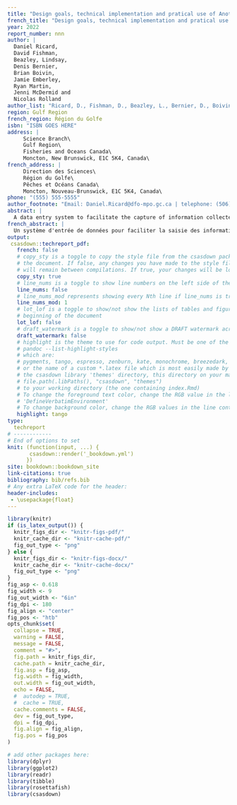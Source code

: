 ```yaml
---
title: "Design goals, technical implementation and pratical use of Another data entry system (Andes)"
french_title: "Design goals, technical implementation and pratical use of Another data entry system (Andes)"
year: 2022
report_number: nnn
author: |
  Daniel Ricard,
  David Fishman,
  Beazley, Lindsay,
  Denis Bernier,
  Brian Boivin,
  Jamie Emberley,
  Ryan Martin,
  Jenni McDermid and
  Nicolas Rolland
author_list: "Ricard, D., Fishman, D., Beazley, L., Bernier, D., Boivin, B., Emberley, J., Martin, R., McDermid, J. and Rolland, N."
region: Gulf Region
french_region: Région du Golfe
isbn: "ISBN GOES HERE"
address: |
     Science Branch\
     Gulf Region\
     Fisheries and Oceans Canada\
     Moncton, New Brunswick, E1C 5K4, Canada\
french_address: |
     Direction des Sciences\
     Région du Golfe\
     Pêches et Océans Canada\
     Moncton, Nouveau-Brunswick, E1C 5K4, Canada\
phone: "(555) 555-5555"
author_footnote: "Email: Daniel.Ricard@dfo-mpo.gc.ca | telephone: (506) "
abstract: |
  A data entry system to facilitate the capture of information collected during scientific activities conducted by DFO Gulf Region was developed. ANother Data Entry System (ANDES) was implemented as a browser-based environment that facilitates its deployment in a variety of data capture scenarios. The design goals and implementation details of ANDES are described, and a number of usage cases are presented. To promote endorsment of ANDES by other scientific groups and to ensure the pereniality of the project, the application relies on Open Source software and uses a shared code development platform. 
french_abstract: |
  Un système d'entrée de données pour faciliter la saisie des informations recueillies lors des activités scientifiques menées par la Région du Golfe du MPO a été développé. ANother Data Entry System (ANDES) a été mis en œuvre en tant qu'environnement basé sur un navigateur qui facilite son déploiement dans une variété de scénarios de saisie de données. Les objectifs de conception et les détails de mise en œuvre d'ANDES sont décrits, et un certain nombre de cas d'utilisation sont présentés. Pour promouvoir l'utilisation d'ANDES par d'autres groupes scientifiques et assurer la pérennité du projet, l'application s'appuie sur des logiciels Open Source et utilise une plate-forme de développement de code partagé.
output:
 csasdown::techreport_pdf:
   french: false
   # copy_sty is a toggle to copy the style file from the csasdown package every time you compile
   # the document. If false, any changes you have made to the style file in your project
   # will remain between compilations. If true, your changes will be lost when you compile
   copy_sty: true
   # line_nums is a toggle to show line numbers on the left side of the page. 
   line_nums: false
   # line_nums_mod represents showing every Nth line if line_nums is true
   line_nums_mod: 1
   # lot_lof is a toggle to show/not show the lists of tables and figures at the
   # beginning of the document
   lot_lof: false
   # draft_watermark is a toggle to show/not show a DRAFT watermark across every page
   draft_watermark: false
   # highlight is the theme to use for code output. Must be one of the list given by:
   # pandoc --list-highlight-styles
   # which are:
   # pygments, tango, espresso, zenburn, kate, monochrome, breezedark, haddock
   # or the name of a custom *.latex file which is most easily made by copying one from 
   # the csasdown library 'themes' directory, this directory on your machine:
   # file.path(.libPaths(), "csasdown", "themes")
   # to your working directory (the one containing index.Rmd)
   # To change the foreground text color, change the RGB value in the line containing
   # 'DefineVerbatimEnvironment'
   # To change background color, change the RGB values in the line containing 'shadecolor'
   highlight: tango
type:
  techreport
# ------------
# End of options to set
knit: (function(input, ...) {
       csasdown::render('_bookdown.yml')
      })
site: bookdown::bookdown_site
link-citations: true
bibliography: bib/refs.bib
# Any extra LaTeX code for the header:
header-includes:
 - \usepackage{float}
---
```


```r
library(knitr)
if (is_latex_output()) {
  knitr_figs_dir <- "knitr-figs-pdf/"
  knitr_cache_dir <- "knitr-cache-pdf/"
  fig_out_type <- "png"
} else {
  knitr_figs_dir <- "knitr-figs-docx/"
  knitr_cache_dir <- "knitr-cache-docx/"
  fig_out_type <- "png"
}
fig_asp <- 0.618
fig_width <- 9
fig_out_width <- "6in"
fig_dpi <- 180
fig_align <- "center"
fig_pos <- "htb"
opts_chunk$set(
  collapse = TRUE,
  warning = FALSE,
  message = FALSE,
  comment = "#>",
  fig.path = knitr_figs_dir,
  cache.path = knitr_cache_dir,
  fig.asp = fig_asp,
  fig.width = fig_width,
  out.width = fig_out_width,
  echo = FALSE,
  #  autodep = TRUE,
  #  cache = TRUE,
  cache.comments = FALSE,
  dev = fig_out_type,
  dpi = fig_dpi,
  fig.align = fig_align,
  fig.pos = fig_pos
)
```

```r
# add other packages here:
library(dplyr)
library(ggplot2)
library(readr)
library(tibble)
library(rosettafish)
library(csasdown)
```
